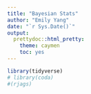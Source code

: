 ```yaml
---
title: "Bayesian Stats"
author: "Emily Yang"
date: "`r Sys.Date()`"
output: 
  prettydoc::html_pretty:
    theme: caymen
    toc: yes
---
```


```r
library(tidyverse)
# library(coda)
#(rjags) 

```